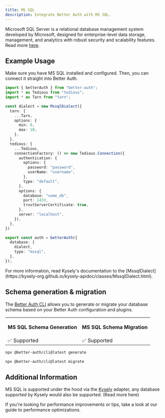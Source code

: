 ```yaml
---
title: MS SQL
description: Integrate Better Auth with MS SQL.
---
```


Microsoft SQL Server is a relational database management system developed by Microsoft, designed for enterprise-level data storage, management, and analytics with robust security and scalability features.
Read more [here](https://en.wikipedia.org/wiki/Microsoft_SQL_Server).

## Example Usage

Make sure you have MS SQL installed and configured.
Then, you can connect it straight into Better Auth.

```ts title="auth.ts"
import { betterAuth } from "better-auth";
import * as Tedious from "tedious";
import * as Tarn from "tarn";

const dialect = new MssqlDialect({
  tarn: {
    ...Tarn,
    options: {
      min: 0,
      max: 10,
    },
  },
  tedious: {
    ...Tedious,
    connectionFactory: () => new Tedious.Connection({
      authentication: {
        options: {
          password: "password",
          userName: "username",
        },
        type: "default",
      },
      options: {
        database: "some_db",
        port: 1433,
        trustServerCertificate: true,
      },
      server: "localhost",
    }),
  },
})

export const auth = betterAuth({
  database: {
    dialect,
    type: "mssql",
  },
});


```
<Callout>
  For more information, read Kysely's documentation to the [MssqlDialect](https://kysely-org.github.io/kysely-apidoc/classes/MssqlDialect.html).
</Callout>

## Schema generation & migration

The [Better Auth CLI](/docs/concepts/cli) allows you to generate or migrate
your database schema based on your Better Auth configuration and plugins.

<table>
  <tr className="border-b">
    <th>
      <p className="font-bold text-[16px] mb-1">MS SQL Schema Generation</p>
    </th>
    <th>
      <p className="font-bold text-[16px] mb-1">MS SQL Schema Migration</p>
    </th>
  </tr>
  <tr className="h-10">
    <td>✅ Supported</td>
    <td>✅ Supported</td>
  </tr>
</table>

```bash title="Schema Generation"
npx @better-auth/cli@latest generate
```

```bash title="Schema Migration"
npx @better-auth/cli@latest migrate
```

## Additional Information

MS SQL is supported under the hood via the [Kysely](https://kysely.dev/) adapter, any database supported by Kysely would also be supported. (<Link href="/docs/adapters/other-relational-databases">Read more here</Link>)

If you're looking for performance improvements or tips, take a look at our guide to <Link href="/docs/guides/optimizing-for-performance">performance optimizations</Link>.
